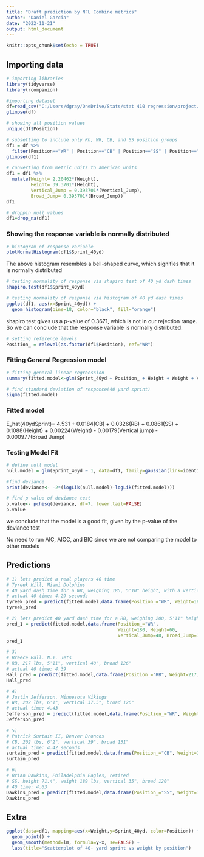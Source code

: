 ---
title: "Draft prediction by NFL Combine metrics"
author: "Daniel Garcia"
date: "2022-11-21"
output: html_document
---

```{r setup, include=FALSE}
knitr::opts_chunk$set(echo = TRUE)
```

## Importing data
```{r}
# importing libraries
library(tidyverse)
library(rcompanion)

#importing dataset
df=read_csv("C:/Users/dgray/OneDrive/Stats/stat 410 regression/project/NFL combine data.csv")
glimpse(df)
```

```{r}
# showing all position values
unique(df$Position)
```


```{r}
# subsetting to include only Rb, WR, CB, and SS position groups
df1 = df %>% 
  filter(Position=="WR" | Position=="CB" | Position=="SS" | Position=="RB")
glimpse(df1)
```
```{r}
# converting from metric units to american units
df1 = df1 %>% 
  mutate(Weight= 2.20462*(Weight),
         Height= 39.3701*(Height), 
         Vertical_Jump = 0.393701*(Vertical_Jump),
         Broad_Jump= 0.393701*(Broad_Jump))
df1
```


```{r}
# droppin null values 
df1=drop_na(df1)
```

### Showing the response variable is normally distributed

```{r}
# histogram of response variable
plotNormalHistogram(df1$Sprint_40yd)
```

The above histogram resembles a bell-shaped curve, which signifies that it is normally distributed

```{r}
# testing normality of response via shapiro test of 40 yd dash times
shapiro.test(df1$Sprint_40yd)
```

```{r}
# testing normality of response via histogram of 40 yd dash times
ggplot(df1, aes(x=Sprint_40yd)) +
  geom_histogram(bins=18, color="black", fill="orange") 
```


shapiro test gives us a p-value of 0.3671, which is not in our rejection range. So we can conclude that the response variable is normally distributed. 


```{r}
# setting reference levels 
Position_ = relevel(as.factor(df1$Position), ref="WR")
```

### Fitting General Regression model 
```{r}
# fitting general linear regreession 
summary(fitted.model<-glm(Sprint_40yd ~ Position_ + Height + Weight + Vertical_Jump + Broad_Jump, data=df1, family=gaussian(link="identity")))
```

```{r}
# find standard deviation of responce(40 yard sprint)
sigma(fitted.model)
```

### Fitted model 
E_hat(40ydSprint)= 4.531 + 0.0184(CB) + 0.0326(RB) + 0.0861(SS) + 0.1088(Height) + 0.00224(Weight) - 0.00179(Vertical jump) - 0.000977(Broad Jump)


### Testing Model Fit

```{r}
# define null model
null.model = glm(Sprint_40yd ~ 1, data=df1, family=gaussian(link=identity))

#find deviance
print(deviance<- -2*(logLik(null.model)-logLik(fitted.model)))
```

```{r}
# find p value of deviance test
p.value<- pchisq(deviance, df=7, lower.tail=FALSE)
p.value
```
we conclude that the model is a good fit, given by the p-value of the deviance test

No need to run AIC, AICC, and BIC since we are not comparing the model to other models

## Predictions

```{r}
# 1) lets predict a real players 40 time
# Tyreek Hill, Miami Dolphins
# 40 yard dash time for a WR, weighing 185, 5'10" height, with a vertical jump of 40.5 inches, and broad jump of 129 inches
# actual 40 time: 4.29 seconds
tyreek_pred = predict(fitted.model,data.frame(Position_="WR", Weight=185, Height=70, Vertical_Jump=40.5, Broad_Jump=129))
tyreek_pred
```

```{r}
# 2) lets predict 40 yard dash time for a RB, weighing 200, 5'11" height, with a vertical jump of 36 inches, and broad jump of 125 inches
pred_1 = predict(fitted.model,data.frame(Position_="WR", 
                                         Weight=180, Height=60,
                                         Vertical_Jump=48, Broad_Jump=147))
pred_1
```

```{r}
# 3)
# Breece Hall. N.Y. Jets
# RB, 217 lbs, 5'11", vertical 40", broad 126"
# actual 40 time: 4.39
Hall_pred = predict(fitted.model,data.frame(Position_="RB", Weight=217, Height=71, Vertical_Jump=40, Broad_Jump=126))
Hall_pred
```
```{r}
# 4)
# Justin Jefferson. Minnesota Vikings
# WR, 202 lbs, 6'1", vertical 37.5", broad 126"
# actual time: 4.43
Jefferson_pred = predict(fitted.model,data.frame(Position_="WR", Weight=217, Height=71, Vertical_Jump=40, Broad_Jump=126))
Jefferson_pred
```
```{r}
# 5)
# Patrick Surtain II, Denver Broncos
# CB, 202 lbs, 6'2", vertical 39", broad 131"
# actual time: 4.42 seconds
surtain_pred = predict(fitted.model,data.frame(Position_="CB", Weight=202, Height=72, Vertical_Jump=39, Broad_Jump=131))
surtain_pred
```

```{r}
# 6)
# Brian Dawkins, Philadelphia Eagles, retired
# SS, height 71.4", weight 189 lbs, vertical 35", broad 120"
# 40 time: 4.63
Dawkins_pred = predict(fitted.model,data.frame(Position_="SS", Weight=189, Height=71.4, Vertical_Jump=35, Broad_Jump=120))
Dawkins_pred
```





## Extra

```{r}
ggplot(data=df1, mapping=aes(x=Weight,y=Sprint_40yd, color=Position)) +
  geom_point() +
  geom_smooth(method=lm, formula=y~x, se=FALSE) + 
  labs(title="Scatterplot of 40- yard sprint vs weight by position")
```


